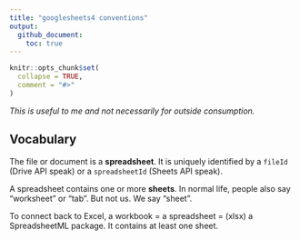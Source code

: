 ```yaml
---
title: "googlesheets4 conventions"
output:
  github_document:
    toc: true
---
```


```r
knitr::opts_chunk$set(
  collapse = TRUE,
  comment = "#>"
)
```

*This is useful to me and not necessarily for outside consumption.*

## Vocabulary

The file or document is a **spreadsheet**. It is uniquely identified by a `fileId` (Drive API speak) or a `spreadsheetId` (Sheets API speak).

A spreadsheet contains one or more **sheets**. In normal life, people also say "worksheet" or "tab". But not us. We say "sheet".

To connect back to Excel, a workbook = a spreadsheet = (xlsx) a SpreadsheetML package. It contains at least one sheet.
